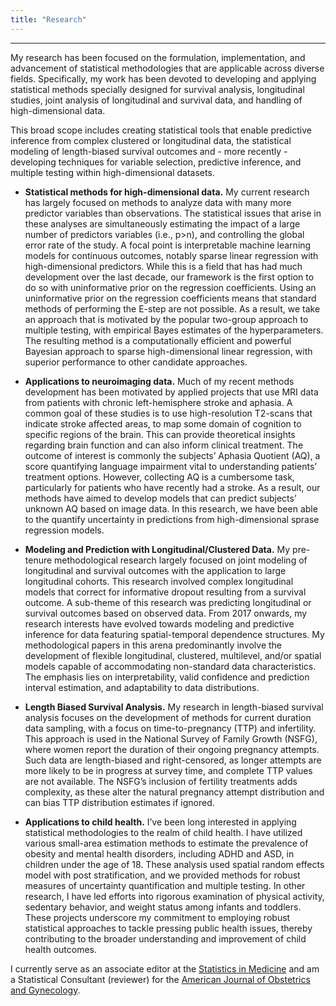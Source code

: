 ```yaml
---
title: "Research"
---
```


<hr>


My research has been focused on the formulation, implementation, and advancement of statistical methodologies that are applicable across diverse fields. Specifically, my work has been devoted to developing and applying statistical methods specially designed for survival analysis, longitudinal studies, joint analysis of longitudinal and survival data, and handling of high-dimensional data.

This broad scope includes creating statistical tools that enable predictive inference from complex clustered or longitudinal data, the statistical modeling of length-biased survival outcomes and - more recently - developing techniques for variable selection, predictive inference, and multiple testing within high-dimensional datasets.

- **Statistical methods for high-dimensional data.** My current research has largely focused on methods to analyze data with many more predictor variables than observations. The statistical issues that arise in these analyses are simultaneously estimating the impact of a large number of predictors variables (i.e., p>n), and controlling the global error rate of the study. A focal point is interpretable machine learning models for continuous outcomes, notably sparse linear regression with high-dimensional predictors. While this is a field that has had much development over the last decade, our framework is the first option to do so with uninformative prior on the regression coefficients. Using an uninformative prior on the regression coefficients means that standard methods of performing the E-step are not possible. As a result, we take an approach that is motivated by the popular two-group approach to multiple testing, with empirical Bayes estimates of the hyperparameters. The resulting method is a computationally efficient and powerful Bayesian approach to sparse high-dimensional linear regression, with superior performance to other candidate approaches.

- **Applications to neuroimaging data.** Much of my recent methods development has been motivated by applied projects that use MRI data from patients with chronic left-hemisphere stroke and aphasia. A common goal of these studies is to use high-resolution T2-scans that indicate stroke affected areas, to map some domain of cognition to specific regions of the brain. This can provide theoretical insights regarding brain function and can also inform clinical treatment. The outcome of interest is commonly the subjects' Aphasia Quotient (AQ), a score quantifying language impairment vital to understanding patients' treatment options. However, collecting AQ is a cumbersome task, particularly for patients who have recently had a stroke. As a result, our methods have aimed to develop models that can predict subjects' unknown AQ based on image data. In this research, we have been able to the quantify uncertainty in predictions from high-dimensional sprase regression models. 

- **Modeling and Prediction with Longitudinal/Clustered Data.** My pre-tenure methodological research largely focused on joint modeling of longitudinal and survival outcomes with the application to large longitudinal cohorts. This research involved complex longitudinal models that correct for informative dropout resulting from a survival outcome. A sub-theme of this research was predicting  longitudinal or survival outcomes based on observed data. From 2017 onwards, my research interests have evolved towards modeling and predictive inference for data featuring spatial-temporal dependence structures. My methodological papers in this arena predominantly involve the development of flexible longitudinal, clustered, multilevel, and/or spatial models capable of accommodating non-standard data characteristics. The emphasis lies on interpretability, valid confidence and prediction interval estimation, and adaptability to data distributions. 

- **Length Biased Survival Analysis.** My research in length-biased survival analysis focuses on the development of methods for current duration data sampling, with a focus on time-to-pregnancy (TTP) and infertility. This approach is used in the National Survey of Family Growth (NSFG), where women report the duration of their ongoing pregnancy attempts. Such data are length-biased and right-censored, as longer attempts are more likely to be in progress at survey time, and complete TTP values are not available. The NSFG's inclusion of fertility treatments adds complexity, as these alter the natural pregnancy attempt distribution and can bias TTP distribution estimates if ignored.

- **Applications to child health.** I've been long interested in applying statistical methodologies to the realm of child health. I have utilized various small-area estimation methods to estimate the prevalence of obesity and mental health disorders, including ADHD and ASD, in children under the age of 18. These analysis used spatial random effects model with post stratification, and we provided methods for robust measures of uncertainty quantification and multiple testing. In other research, I have led efforts into rigorous examination of physical activity, sedentary behavior, and weight status among infants and toddlers. These projects underscore my commitment to employing robust statistical approaches to tackle pressing public health issues, thereby contributing to the broader understanding and improvement of child health outcomes.

I currently serve as an associate editor at the [Statistics in Medicine](https://onlinelibrary.wiley.com/journal/10970258) and am a Statistical Consultant (reviewer) for the [American Journal of Obstetrics and Gynecology](https://www.ajog.org).
